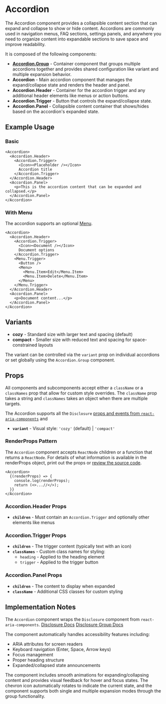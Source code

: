 

<Meta of={AccordionStories} />

# Accordion
The Accordion component provides a collapsible content section that can expand and collapse to show or hide content. Accordions are commonly used in navigation menus, FAQ sections, settings panels, and anywhere you need to organize content into expandable sections to save space and improve readability.

It is composed of the following components:

- **[Accordion.Group](?path=/docs/components-accordion-group--playground)** - Container component that groups multiple accordions together and provides shared configuration like variant and multiple expansion behavior.
- **Accordion** - Main accordion component that manages the expand/collapse state and renders the header and panel.
- **Accordion.Header** - Container for the accordion trigger and any additional header elements like menus or action buttons.
- **Accordion.Trigger** - Button that controls the expand/collapse state.
- **Accordion.Panel** - Collapsible content container that shows/hides based on the accordion's expanded state.

## Example Usage

### Basic
```tsx
<Accordion>
  <Accordion.Header>
    <Accordion.Trigger>
      <Icon><Placeholder /></Icon>
      Accordion title
    </Accordion.Trigger>
  </Accordion.Header>
  <Accordion.Panel>
    <p>This is the accordion content that can be expanded and collapsed.</p>
  </Accordion.Panel>
</Accordion>
```
<Canvas of={AccordionStories.Default} />

### With Menu
The accordion supports an optional [Menu](?path=/docs/components-menu--playground).
```tsx
<Accordion>
  <Accordion.Header>
    <Accordion.Trigger>
      <Icon><Document /></Icon>
      Document options
    </Accordion.Trigger>
    <Menu.Trigger>
      <Button />
      <Menu>
        <Menu.Item>Edit</Menu.Item>
        <Menu.Item>Delete</Menu.Item>
      </Menu>
    </Menu.Trigger>
  </Accordion.Header>
  <Accordion.Panel>
    <p>Document content...</p>
  </Accordion.Panel>
</Accordion>
```
<Canvas of={AccordionStories.WithMenu} />

## Variants
* **cozy** - Standard size with larger text and spacing (default)
* **compact** - Smaller size with reduced text and spacing for space-constrained layouts

The variant can be controlled via the `variant` prop on individual accordions or set globally using the `Accordion.Group` component.

## Props
All components and subcomponents accept either a `className` or a `classNames` prop that allow for custom style overrides. The `className` prop takes a string and `classNames` takes an object when there are multiple targets.

The Accordion supports all the `Disclosure` [props and events from `react-aria-components`](https://react-spectrum.adobe.com/react-aria/Disclosure.html#disclosure-1) and
* **`variant`** - Visual style: `'cozy'` (default) | `'compact'`

### RenderProps Pattern

The `Accordion` component accepts `ReactNode` children or a function that returns a `ReactNode`. For details of what information is available in the renderProps object, print out the props or [review the source code](https://github.com/adobe/react-spectrum/blob/7ee8d64207cb0777cd07fa98d398e1cf7cd80d3d/packages/react-aria-components/src/Disclosure.tsx#L73C18-L73C39).

```tsx
<Accordion>
  {(renderProps) => {
    console.log(renderProps);
    return (<>...//</>);
  }}
</Accordion>
```

### Accordion.Header Props
* **`children`** - Must contain an `Accordion.Trigger` and optionally other elements like menus

### Accordion.Trigger Props
* **`children`** - The trigger content (typically text with an icon)
* **`classNames`** - Custom class names for styling:
  * `heading` - Applied to the heading element
  * `trigger` - Applied to the trigger button

### Accordion.Panel Props
* **`children`** - The content to display when expanded
* **`className`** - Additional CSS classes for custom styling

## Implementation Notes
The `Accordion` component wraps the `Disclosure` component from `react-aria-components`. [Disclosure Docs](https://react-spectrum.adobe.com/react-spectrum/Disclosure.html)
[Disclosure Group Docs](https://react-spectrum.adobe.com/react-aria/DisclosureGroup.html)

The component automatically handles accessibility features including:
- ARIA attributes for screen readers
- Keyboard navigation (Enter, Space, Arrow keys)
- Focus management
- Proper heading structure
- Expanded/collapsed state announcements

The component includes smooth animations for expanding/collapsing content and provides visual feedback for hover and focus states. The chevron icon automatically rotates to indicate the current state, and the component supports both single and multiple expansion modes through the group functionality.
